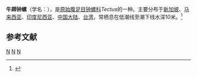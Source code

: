 {{Speciesbox
| taxon = Tectus niloticus
| binomial_authority = ([[Linnaeus|Linnaeus]], 1767)
}}
'''牛蹄钟螺'''（学名：''{{lang|la|Tectus niloticus}}''），是[[原始腹足目|原始腹足目]][[钟螺科|钟螺科]]''Tectus''的一种。主要分布于[[新加坡|新加坡]]、[[马来西亚|马来西亚]]、[[印度尼西亚|印度尼西亚]]、[[中国大陆|中国大陆]]、[[台湾|台湾]]，常栖息在低潮线至潮下线水深10米。<ref>{{cite web|url=http://shell.sinica.edu.tw/chinese/shellbase_detail.php?science_no=126|title=国际贝库：牛蹄钟螺|publisher=台湾贝类资料库|accessdate=2009-08-11|archive-date=2016-03-04|archive-url=https://web.archive.org/web/20160304111945/http://shell.sinica.edu.tw/chinese/shellbase_detail.php?science_no=126|dead-url=no}}</ref>

== 参考文献 ==
{{reflist}}
{{Taxonbar|from=Q7692876}}

[[Category:钟螺科|N]]
[[Category:_1767年描述的动物|N]]
[[Category:_卡尔·林奈命名的生物分类|N]]